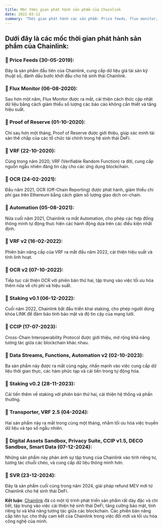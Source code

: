 ```yaml
---
title: Mốc thời gian phát hành sản phẩm của Chainlink
date: 2022-03-11
summary: 'Thời gian phát hành các sản phẩm: Price feeds, flux monitor, Staking, Proof of Reserve, VRF, SVR, CCIP và một số sản phẩm khác.'
---
```


## Dưới đây là các mốc thời gian phát hành sản phẩm của Chainlink:

### 🎯 Price Feeds (30-05-2019):
 Đây là sản phẩm đầu tiên của Chainlink, cung cấp dữ liệu giá tài sản kỹ thuật số, đánh dấu bước khởi đầu cho hệ sinh thái Chainlink.
### 🎯 Flux Monitor (06-08-2020): 
Sau hơn một năm, Flux Monitor được ra mắt, cải thiện cách thức cập nhật dữ liệu bằng cách giảm thiểu số lượng các báo cáo không cần thiết và tăng hiệu suất.
### 🎯 Proof of Reserve (01-10-2020): 
Chỉ sau hơn một tháng, Proof of Reserve được giới thiệu, giúp xác minh tài sản thế chấp của các tổ chức tài chính trong hệ sinh thái DeFi.
### 🎯 VRF (22-10-2020): 
Cũng trong năm 2020, VRF (Verifiable Random Function) ra đời, cung cấp nguồn ngẫu nhiên đáng tin cậy cho các ứng dụng blockchain.
### 🎯 OCR (24-02-2021): 
Đầu năm 2021, OCR (Off-Chain Reporting) được phát hành, giảm thiểu chi phí gas trên Ethereum bằng cách giảm số lượng giao dịch on-chain.
### 🎯 Automation (05-08-2021): 
Nửa cuối năm 2021, Chainlink ra mắt Automation, cho phép các hợp đồng thông minh tự động thực hiện các hành động dựa trên các điều kiện nhất định.
### 🎯 VRF v2 (16-02-2022): 
Phiên bản nâng cấp của VRF ra mắt đầu năm 2022, cải thiện hiệu suất và tính linh hoạt.
### 🎯 OCR v2 (07-10-2022): 
Tiếp tục cải thiện OCR với phiên bản thứ hai, tập trung vào việc tối ưu hóa thêm nữa về chi phí và hiệu suất.
### 🎯 Staking v0.1 (06-12-2022): 
Cuối năm 2022, Chainlink bắt đầu triển khai staking, cho phép người dùng khóa LINK để đảm bảo tính bảo mật và độ tin cậy của mạng lưới.
### 🎯 CCIP (17-07-2023): 
Cross-Chain Interoperability Protocol được giới thiệu, mở rộng khả năng tương tác giữa các blockchain khác nhau.
### 🎯 Data Streams, Functions, Automation v2 (02-10-2023): 
Ba sản phẩm này được ra mắt cùng ngày, nhấn mạnh vào việc cung cấp dữ liệu thời gian thực, các hàm phức tạp và cải tiến trong tự động hóa.
### 🎯 Staking v0.2 (28-11-2023): 
Cải tiến thêm về staking với phiên bản thứ hai, cải thiện hệ thống và phần thưởng.
### 🎯 Transporter, VRF 2.5 (04-2024): 
Hai sản phẩm này ra mắt trong cùng một tháng, nhằm tối ưu hóa việc truyền dữ liệu và tạo số ngẫu nhiên.
### 🎯 Digital Assets Sandbox, Privacy Suite, CCIP v1.5, DECO Sandbox, Smart Data (07-12-2024): 
Những sản phẩm này phản ánh sự tập trung của Chainlink vào tính riêng tư, tương tác chuỗi chéo, và cung cấp dữ liệu thông minh hơn.
### 🎯 SVR (23-12-2024): 
Đây là sản phẩm cuối cùng trong năm 2024, giải pháp refund MEV mới từ Chainlink cho hệ sinh thái DeFi.

**Kết luận**: [Chainlink](https://chain.link/) đã có một lộ trình phát triển sản phẩm rất dày đặc và chi tiết, tập trung vào việc cải thiện hệ sinh thái DeFi, tăng cường bảo mật, tính riêng tư và khả năng tương tác giữa các blockchain. Các phiên bản nâng cấp liên tục cho thấy cam kết của Chainlink trong việc đổi mới và tối ưu hóa công nghệ của mình.